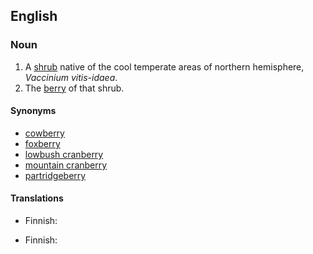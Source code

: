 {{wikipedia|vaccinium vitis-idaea}}
==English==

===Noun===
{{en-noun|lingonberries}}

# A [[shrub]] native of the cool temperate areas of northern hemisphere, ''Vaccinium vitis-idaea''.
# The [[berry]] of that shrub.

====Synonyms====
*[[cowberry]]
*[[foxberry]]
*[[lowbush cranberry]]
*[[mountain cranberry]]
*[[partridgeberry]] 

====Translations====
{{trans-top|shrub}}
*Finnish: {{t|fi|puolukka}}
{{trans-mid}}
{{trans-bottom}}

{{trans-top|berry}}
*Finnish: {{t|fi|puolukka}}
{{trans-mid}}
{{trans-bottom}}